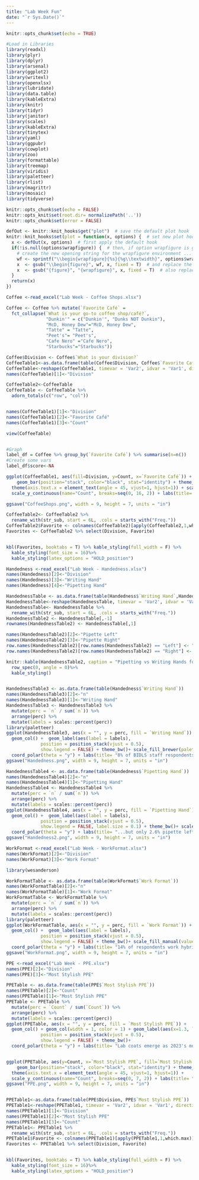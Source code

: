 ---
title: "Lab Week Fun"
date: "`r Sys.Date()`"
---

```{r setup, include=FALSE}

knitr::opts_chunk$set(echo = TRUE)

#Load in Libraries
library(readxl)
library(plyr)
library(dplyr)
library(arsenal)
library(ggplot2)
library(writexl)
library(openxlsx)
library(lubridate) 
library(data.table)
library(kableExtra)
library(knitr)
library(tidyr)
library(janitor)
library(scales)
library(kableExtra)
library(tinytex)
library(yaml)
library(ggpubr)
library(cowplot)
library(zoo)
library(formattable)
library(treemap)
library(viridis)
library(paletteer)
library(rlist)
library(magrittr)
library(mosaic)
library(tidyverse)

```

```{r, include = F}

knitr::opts_chunk$set(echo = FALSE)
knitr::opts_knit$set(root.dir= normalizePath('..'))
knitr::opts_chunk$set(error = FALSE)

defOut <- knitr::knit_hooks$get("plot")  # save the default plot hook 
knitr::knit_hooks$set(plot = function(x, options) {  # set new plot hook ...
  x <- defOut(x, options)  # first apply the default hook
  if(!is.null(options$wrapfigure)) {  # then, if option wrapfigure is given ...
    # create the new opening string for the wrapfigure environment ...
    wf <- sprintf("\\begin{wrapfigure}{%s}{%g\\textwidth}", options$wrapfigure[[1]], options$wrapfigure[[2]])
    x  <- gsub("\\begin{figure}", wf, x, fixed = T)  # and replace the default one with it.
    x  <- gsub("{figure}", "{wrapfigure}", x, fixed = T)  # also replace the environment ending
  }
  return(x)
})
```

```{r coffee shops, echo=FALSE , warning=FALSE, message=FALSE, results = "asis", type = 'latex'}


Coffee <-read_excel("Lab Week - Coffee Shops.xlsx") 

Coffee <- Coffee %>% mutate(`Favorite Café` =
  fct_collapse(`What is your go-to coffee shop/café?`,
               "Dunkin'" = c("Dunkin'", "Dunks NOT Dunkin"),
               "McD, Honey Dew"="McD, Honey Dew", 
               "Tatte" = "Tatte", 
               "Peet's"= "Peet's", 
               "Cafe Nero" ="Cafe Nero",
               "Starbucks"="Starbucks"))

Coffee$Division <- Coffee$`What is your division?`
CoffeeTable1<-as.data.frame(table(Coffee$Division, Coffee$`Favorite Café`))
CoffeeTable<-reshape(CoffeeTable1, timevar = 'Var2', idvar = 'Var1', direction = 'wide') #reshape
names(CoffeeTable)[1]<-"Division"

CoffeeTable2<-CoffeeTable
CoffeeTable <- CoffeeTable %>% 
  adorn_totals(c("row", "col"))


names(CoffeeTable1)[1]<-"Division"
names(CoffeeTable1)[2]<-"Favorite Café"
names(CoffeeTable1)[3]<-"Count"

view(CoffeeTable)


#Graph
label_df = Coffee %>% group_by(`Favorite Café`) %>% summarise(n=n())
#Create some vars
label_df$score<-NA

ggplot(CoffeeTable1, aes(fill=Division, y=Count, x=`Favorite Café`)) + 
    geom_bar(position="stack", color="black", stat="identity") + theme_bw() + 
  theme(axis.text.x = element_text(angle = 45, vjust=1, hjust=1)) + scale_fill_brewer(palette="BrBG") +
  scale_y_continuous(name="Count", breaks=seq(0, 16, 2)) + labs(title= "BIDLS Runs on Dunkin' (and Starbucks)", subtitle="Two Clear Favorite Coffeeshops Among State Lab Staff")

ggsave("CoffeeShops.png", width = 9, height = 7, units = "in")

```

```{r coffee shops 2, echo=FALSE , warning=FALSE, message=FALSE, results = "asis", type = 'latex'}
  
CoffeeTable2<- CoffeeTable2 %>% 
  rename_with(str_sub, start = 6L, .cols = starts_with("Freq."))
CoffeeTable2$Favorite <- colnames(CoffeeTable2)[apply(CoffeeTable2,1,which.max)]
Favorites <- CoffeeTable2 %>% select(Division, Favorite)


kbl(Favorites, booktabs = T) %>% kable_styling(full_width = F) %>%
  kable_styling(font_size = 16)%>%
  kable_styling(latex_options = "HOLD_position")

```

```{r handedness, echo=FALSE , warning=FALSE, message=FALSE, results = "asis", type = 'latex'}


Handedness <-read_excel("Lab Week - Handedness.xlsx") 
names(Handedness)[2]<-"Division"
names(Handedness)[3]<-"Writing Hand"
names(Handedness)[4]<-"Pipetting Hand"

HandednessTable <- as.data.frame(table(Handedness$`Writing Hand`,Handedness$`Pipetting Hand`))
HandednessTable<-reshape(HandednessTable, timevar = 'Var2', idvar = 'Var1', direction = 'wide') #reshape
HandednessTable<- HandednessTable %>% 
  rename_with(str_sub, start = 6L, .cols = starts_with("Freq."))
HandednessTable2 <- HandednessTable[,-1]
rownames(HandednessTable2) <- HandednessTable[,1]

names(HandednessTable2)[2]<-"Pipette Left"
names(HandednessTable2)[3]<-"Pipette Right"
row.names(HandednessTable2)[row.names(HandednessTable2) == "Left"] <- "Write Left"
row.names(HandednessTable2)[row.names(HandednessTable2) == "Right"] <- "Write Right"

knitr::kable(HandednessTable2, caption = "Pipetting vs Writing Hands for BIDLS Staff") %>%
  row_spec(0, angle = 0)%>%
  kable_styling()


HandednessTable3 <- as.data.frame(table(Handedness$`Writing Hand`))
names(HandednessTable3)[2]<-"n"
names(HandednessTable3)[1]<-"Writing Hand"
HandednessTable3 <- HandednessTable3 %>%  
  mutate(perc = `n` / sum(`n`)) %>% 
  arrange(perc) %>%
  mutate(labels = scales::percent(perc))
library(paletteer)
ggplot(HandednessTable3, aes(x = "", y = perc, fill = `Writing Hand`)) +
  geom_col() +  geom_label(aes(label = labels),
             position = position_stack(vjust = 0.5),
             show.legend = FALSE) + theme_bw()+ scale_fill_brewer(palette = "BuPu") + 
  coord_polar(theta = "y") + labs(title= "8% of BIDLS staff respondents reported being left handed")
ggsave("Handedness.png", width = 9, height = 7, units = "in")

HandednessTable4 <- as.data.frame(table(Handedness$`Pipetting Hand`))
names(HandednessTable4)[2]<-"n"
names(HandednessTable4)[1]<-"Pipetting Hand"
HandednessTable4 <- HandednessTable4 %>%  
  mutate(perc = `n` / sum(`n`)) %>% 
  arrange(perc) %>%
  mutate(labels = scales::percent(perc))
ggplot(HandednessTable4, aes(x = "", y = perc, fill = `Pipetting Hand`)) +
  geom_col() +  geom_label(aes(label = labels),
             position = position_stack(vjust = 0.5),
             show.legend = FALSE, label.size = 0.1) + theme_bw()+ scale_fill_brewer(palette = "BuPu") + 
  coord_polar(theta = "y") + labs(title= "...but only 2.6% pipette left-handed!")
ggsave("Handedness2.png", width = 9, height = 7, units = "in")


```


```{r work format, echo=FALSE , warning=FALSE, message=FALSE, results = "asis", type = 'latex'}


WorkFormat <-read_excel("Lab Week - WorkFormat.xlsx") 
names(WorkFormat)[2]<-"Division"
names(WorkFormat)[3]<-"Work Format"

library(wesanderson)

WorkFormatTable <- as.data.frame(table(WorkFormat$`Work Format`))
names(WorkFormatTable)[2]<-"n"
names(WorkFormatTable)[1]<-"Work Format"
WorkFormatTable <- WorkFormatTable %>%  
  mutate(perc = `n` / sum(`n`)) %>% 
  arrange(perc) %>%
  mutate(labels = scales::percent(perc))
library(paletteer)
ggplot(WorkFormatTable, aes(x = "", y = perc, fill = `Work Format`)) +
  geom_col() +  geom_label(aes(label = labels),
             position = position_stack(vjust = 0.5),
             show.legend = FALSE) + theme_bw()+ scale_fill_manual(values=wes_palette("GrandBudapest1"))+
  coord_polar(theta = "y") + labs(title= "14% of respondents work hybrid, while 86% are in-person every day!")
ggsave("WorkFormat.png", width = 9, height = 7, units = "in")


```

```{r ppe, echo=FALSE , warning=FALSE, message=FALSE, results = "asis", type = 'latex'}


PPE <-read_excel("Lab Week - PPE.xlsx") 
names(PPE)[2]<-"Division"
names(PPE)[3]<-"Most Stylish PPE"

PPETable <- as.data.frame(table(PPE$`Most Stylish PPE`))
names(PPETable)[2]<-"Count"
names(PPETable)[1]<-"Most Stylish PPE"
PPETable <- PPETable %>%  
  mutate(perc = `Count` / sum(`Count`)) %>% 
  arrange(perc) %>%
  mutate(labels = scales::percent(perc))
ggplot(PPETable, aes(x = "", y = perc, fill = `Most Stylish PPE`)) +
  geom_col() + geom_col(width = 1, color = 1) + geom_label(aes(x=1.3, label = labels),
             position = position_stack(vjust = 0.5),
             show.legend = FALSE) + theme_bw()+ 
  coord_polar(theta = "y") + labs(title= "Lab coats emerge as 2023's most stylish PPE")


ggplot(PPETable, aes(y=Count, x=`Most Stylish PPE`, fill=`Most Stylish PPE`)) + 
    geom_bar(position="stack", color="black", stat="identity") + theme_bw() + 
  theme(axis.text.x = element_text(angle = 45, vjust=1, hjust=1)) + 
  scale_y_continuous(name="Count", breaks=seq(0, 7, 2)) + labs(title= "Working In Style: Lab Coats Voted Most Stylish PPE by BIDLS Staff", subtitle="Goggles Ranked 2nd in 2023 PPE Style-off")
ggsave("PPE.png", width = 9, height = 7, units = "in")


PPETable1<-as.data.frame(table(PPE$Division, PPE$`Most Stylish PPE`))
PPETable1<-reshape(PPETable1, timevar = 'Var2', idvar = 'Var1', direction = 'wide') #reshape
names(PPETable1)[1]<-"Division"
names(PPETable1)[2]<-"Most Stylish PPE"
names(PPETable1)[3]<-"Count"
PPETable1<- PPETable1 %>% 
  rename_with(str_sub, start = 6L, .cols = starts_with("Freq."))
PPETable1$Favorite <- colnames(PPETable1)[apply(PPETable1,1,which.max)]
Favorites <- PPETable1 %>% select(Division, Favorite)


kbl(Favorites, booktabs = T) %>% kable_styling(full_width = F) %>%
  kable_styling(font_size = 16)%>%
  kable_styling(latex_options = "HOLD_position")

```
